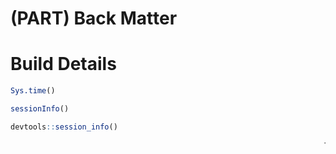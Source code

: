 # (PART) Back Matter {-}

# Build Details {-}

```r
Sys.time()
```


```r
sessionInfo()
```

```r
devtools::session_info()
```

<marquee>The all data revolution!</marquee>
